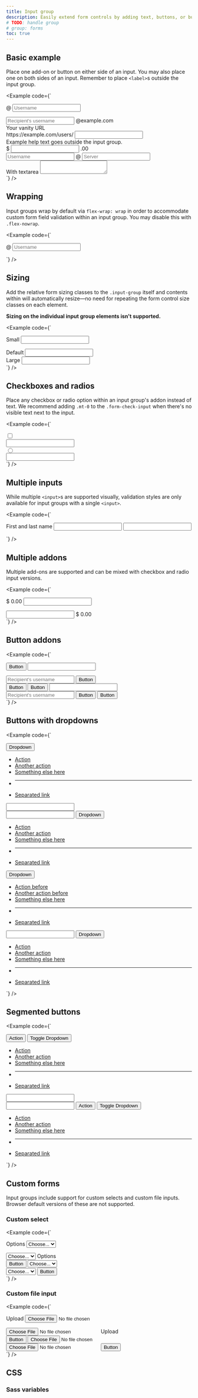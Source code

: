```yaml
---
title: Input group
description: Easily extend form controls by adding text, buttons, or button groups on either side of textual inputs, custom selects, and custom file inputs.
# TODO: handle group
# group: forms
toc: true
---
```


## Basic example

Place one add-on or button on either side of an input. You may also place one on both sides of an input. Remember to place `<label>`s outside the input group.

<Example code={`<div class="input-group mb-3">
  <span class="input-group-text" id="basic-addon1">@</span>
  <input type="text" class="form-control" placeholder="Username" aria-label="Username" aria-describedby="basic-addon1">
</div>

<div class="input-group mb-3">
  <input type="text" class="form-control" placeholder="Recipient's username" aria-label="Recipient's username" aria-describedby="basic-addon2">
  <span class="input-group-text" id="basic-addon2">@example.com</span>
</div>

<div class="mb-3">
  <label for="basic-url" class="form-label">Your vanity URL</label>
  <div class="input-group">
    <span class="input-group-text" id="basic-addon3">https://example.com/users/</span>
    <input type="text" class="form-control" id="basic-url" aria-describedby="basic-addon3 basic-addon4">
  </div>
  <div class="form-text" id="basic-addon4">Example help text goes outside the input group.</div>
</div>

<div class="input-group mb-3">
  <span class="input-group-text">$</span>
  <input type="text" class="form-control" aria-label="Amount (to the nearest dollar)">
  <span class="input-group-text">.00</span>
</div>

<div class="input-group mb-3">
  <input type="text" class="form-control" placeholder="Username" aria-label="Username">
  <span class="input-group-text">@</span>
  <input type="text" class="form-control" placeholder="Server" aria-label="Server">
</div>

<div class="input-group">
  <span class="input-group-text">With textarea</span>
  <textarea class="form-control" aria-label="With textarea"></textarea>
</div>`} />

## Wrapping

Input groups wrap by default via `flex-wrap: wrap` in order to accommodate custom form field validation within an input group. You may disable this with `.flex-nowrap`.

<Example code={`<div class="input-group flex-nowrap">
  <span class="input-group-text" id="addon-wrapping">@</span>
  <input type="text" class="form-control" placeholder="Username" aria-label="Username" aria-describedby="addon-wrapping">
</div>`} />

## Sizing

Add the relative form sizing classes to the `.input-group` itself and contents within will automatically resize—no need for repeating the form control size classes on each element.

**Sizing on the individual input group elements isn't supported.**

<Example code={`<div class="input-group input-group-sm mb-3">
  <span class="input-group-text" id="inputGroup-sizing-sm">Small</span>
  <input type="text" class="form-control" aria-label="Sizing example input" aria-describedby="inputGroup-sizing-sm">
</div>

<div class="input-group mb-3">
  <span class="input-group-text" id="inputGroup-sizing-default">Default</span>
  <input type="text" class="form-control" aria-label="Sizing example input" aria-describedby="inputGroup-sizing-default">
</div>

<div class="input-group input-group-lg">
  <span class="input-group-text" id="inputGroup-sizing-lg">Large</span>
  <input type="text" class="form-control" aria-label="Sizing example input" aria-describedby="inputGroup-sizing-lg">
</div>`} />

## Checkboxes and radios

Place any checkbox or radio option within an input group's addon instead of text. We recommend adding `.mt-0` to the `.form-check-input` when there's no visible text next to the input.

<Example code={`<div class="input-group mb-3">
  <div class="input-group-text">
    <input class="form-check-input mt-0" type="checkbox" value="" aria-label="Checkbox for following text input">
  </div>
  <input type="text" class="form-control" aria-label="Text input with checkbox">
</div>

<div class="input-group">
  <div class="input-group-text">
    <input class="form-check-input mt-0" type="radio" value="" aria-label="Radio button for following text input">
  </div>
  <input type="text" class="form-control" aria-label="Text input with radio button">
</div>`} />

## Multiple inputs

While multiple `<input>`s are supported visually, validation styles are only available for input groups with a single `<input>`.

<Example code={`<div class="input-group">
  <span class="input-group-text">First and last name</span>
  <input type="text" aria-label="First name" class="form-control">
  <input type="text" aria-label="Last name" class="form-control">
</div>`} />

## Multiple addons

Multiple add-ons are supported and can be mixed with checkbox and radio input versions.

<Example code={`<div class="input-group mb-3">
  <span class="input-group-text">$</span>
  <span class="input-group-text">0.00</span>
  <input type="text" class="form-control" aria-label="Dollar amount (with dot and two decimal places)">
</div>

<div class="input-group">
  <input type="text" class="form-control" aria-label="Dollar amount (with dot and two decimal places)">
  <span class="input-group-text">$</span>
  <span class="input-group-text">0.00</span>
</div>`} />

## Button addons

<Example code={`<div class="input-group mb-3">
  <button class="btn btn-outline-secondary" type="button" id="button-addon1">Button</button>
  <input type="text" class="form-control" placeholder="" aria-label="Example text with button addon" aria-describedby="button-addon1">
</div>

<div class="input-group mb-3">
  <input type="text" class="form-control" placeholder="Recipient's username" aria-label="Recipient's username" aria-describedby="button-addon2">
  <button class="btn btn-outline-secondary" type="button" id="button-addon2">Button</button>
</div>

<div class="input-group mb-3">
  <button class="btn btn-outline-secondary" type="button">Button</button>
  <button class="btn btn-outline-secondary" type="button">Button</button>
  <input type="text" class="form-control" placeholder="" aria-label="Example text with two button addons">
</div>

<div class="input-group">
  <input type="text" class="form-control" placeholder="Recipient's username" aria-label="Recipient's username with two button addons">
  <button class="btn btn-outline-secondary" type="button">Button</button>
  <button class="btn btn-outline-secondary" type="button">Button</button>
</div>`} />

## Buttons with dropdowns

<Example code={`<div class="input-group mb-3">
  <button class="btn btn-outline-secondary dropdown-toggle" type="button" data-bs-toggle="dropdown" aria-expanded="false">Dropdown</button>
  <ul class="dropdown-menu">
    <li><a class="dropdown-item" href="#">Action</a></li>
    <li><a class="dropdown-item" href="#">Another action</a></li>
    <li><a class="dropdown-item" href="#">Something else here</a></li>
    <li><hr class="dropdown-divider"></li>
    <li><a class="dropdown-item" href="#">Separated link</a></li>
  </ul>
  <input type="text" class="form-control" aria-label="Text input with dropdown button">
</div>

<div class="input-group mb-3">
  <input type="text" class="form-control" aria-label="Text input with dropdown button">
  <button class="btn btn-outline-secondary dropdown-toggle" type="button" data-bs-toggle="dropdown" aria-expanded="false">Dropdown</button>
  <ul class="dropdown-menu dropdown-menu-end">
    <li><a class="dropdown-item" href="#">Action</a></li>
    <li><a class="dropdown-item" href="#">Another action</a></li>
    <li><a class="dropdown-item" href="#">Something else here</a></li>
    <li><hr class="dropdown-divider"></li>
    <li><a class="dropdown-item" href="#">Separated link</a></li>
  </ul>
</div>

<div class="input-group">
  <button class="btn btn-outline-secondary dropdown-toggle" type="button" data-bs-toggle="dropdown" aria-expanded="false">Dropdown</button>
  <ul class="dropdown-menu">
    <li><a class="dropdown-item" href="#">Action before</a></li>
    <li><a class="dropdown-item" href="#">Another action before</a></li>
    <li><a class="dropdown-item" href="#">Something else here</a></li>
    <li><hr class="dropdown-divider"></li>
    <li><a class="dropdown-item" href="#">Separated link</a></li>
  </ul>
  <input type="text" class="form-control" aria-label="Text input with 2 dropdown buttons">
  <button class="btn btn-outline-secondary dropdown-toggle" type="button" data-bs-toggle="dropdown" aria-expanded="false">Dropdown</button>
  <ul class="dropdown-menu dropdown-menu-end">
    <li><a class="dropdown-item" href="#">Action</a></li>
    <li><a class="dropdown-item" href="#">Another action</a></li>
    <li><a class="dropdown-item" href="#">Something else here</a></li>
    <li><hr class="dropdown-divider"></li>
    <li><a class="dropdown-item" href="#">Separated link</a></li>
  </ul>
</div>`} />

## Segmented buttons

<Example code={`<div class="input-group mb-3">
  <button type="button" class="btn btn-outline-secondary">Action</button>
  <button type="button" class="btn btn-outline-secondary dropdown-toggle dropdown-toggle-split" data-bs-toggle="dropdown" aria-expanded="false">
    <span class="visually-hidden">Toggle Dropdown</span>
  </button>
  <ul class="dropdown-menu">
    <li><a class="dropdown-item" href="#">Action</a></li>
    <li><a class="dropdown-item" href="#">Another action</a></li>
    <li><a class="dropdown-item" href="#">Something else here</a></li>
    <li><hr class="dropdown-divider"></li>
    <li><a class="dropdown-item" href="#">Separated link</a></li>
  </ul>
  <input type="text" class="form-control" aria-label="Text input with segmented dropdown button">
</div>

<div class="input-group">
  <input type="text" class="form-control" aria-label="Text input with segmented dropdown button">
  <button type="button" class="btn btn-outline-secondary">Action</button>
  <button type="button" class="btn btn-outline-secondary dropdown-toggle dropdown-toggle-split" data-bs-toggle="dropdown" aria-expanded="false">
    <span class="visually-hidden">Toggle Dropdown</span>
  </button>
  <ul class="dropdown-menu dropdown-menu-end">
    <li><a class="dropdown-item" href="#">Action</a></li>
    <li><a class="dropdown-item" href="#">Another action</a></li>
    <li><a class="dropdown-item" href="#">Something else here</a></li>
    <li><hr class="dropdown-divider"></li>
    <li><a class="dropdown-item" href="#">Separated link</a></li>
  </ul>
</div>`} />

## Custom forms

Input groups include support for custom selects and custom file inputs. Browser default versions of these are not supported.

### Custom select

<Example code={`<div class="input-group mb-3">
  <label class="input-group-text" for="inputGroupSelect01">Options</label>
  <select class="form-select" id="inputGroupSelect01">
    <option selected>Choose...</option>
    <option value="1">One</option>
    <option value="2">Two</option>
    <option value="3">Three</option>
  </select>
</div>

<div class="input-group mb-3">
  <select class="form-select" id="inputGroupSelect02">
    <option selected>Choose...</option>
    <option value="1">One</option>
    <option value="2">Two</option>
    <option value="3">Three</option>
  </select>
  <label class="input-group-text" for="inputGroupSelect02">Options</label>
</div>

<div class="input-group mb-3">
  <button class="btn btn-outline-secondary" type="button">Button</button>
  <select class="form-select" id="inputGroupSelect03" aria-label="Example select with button addon">
    <option selected>Choose...</option>
    <option value="1">One</option>
    <option value="2">Two</option>
    <option value="3">Three</option>
  </select>
</div>

<div class="input-group">
  <select class="form-select" id="inputGroupSelect04" aria-label="Example select with button addon">
    <option selected>Choose...</option>
    <option value="1">One</option>
    <option value="2">Two</option>
    <option value="3">Three</option>
  </select>
  <button class="btn btn-outline-secondary" type="button">Button</button>
</div>`} />

### Custom file input

<Example code={`<div class="input-group mb-3">
  <label class="input-group-text" for="inputGroupFile01">Upload</label>
  <input type="file" class="form-control" id="inputGroupFile01">
</div>

<div class="input-group mb-3">
  <input type="file" class="form-control" id="inputGroupFile02">
  <label class="input-group-text" for="inputGroupFile02">Upload</label>
</div>

<div class="input-group mb-3">
  <button class="btn btn-outline-secondary" type="button" id="inputGroupFileAddon03">Button</button>
  <input type="file" class="form-control" id="inputGroupFile03" aria-describedby="inputGroupFileAddon03" aria-label="Upload">
</div>

<div class="input-group">
  <input type="file" class="form-control" id="inputGroupFile04" aria-describedby="inputGroupFileAddon04" aria-label="Upload">
  <button class="btn btn-outline-secondary" type="button" id="inputGroupFileAddon04">Button</button>
</div>`} />

## CSS

### Sass variables

<ScssDocs name="input-group-variables" file="scss/_variables.scss" />
